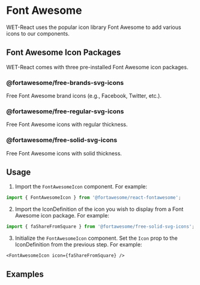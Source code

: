 
<Meta title="Icons/Font Awesome" />

# Font Awesome

WET-React uses the popular icon library Font Awesome to add various icons to our components.

## Font Awesome Icon Packages

WET-React comes with three pre-installed Font Awesome icon packages.

### @fortawesome/free-brands-svg-icons

Free Font Awesome brand icons (e.g., Facebook, Twitter, etc.).

### @fortawesome/free-regular-svg-icons

Free Font Awesome icons with regular thickness.

### @fortawesome/free-solid-svg-icons

Free Font Awesome icons with solid thickness.

## Usage

1. Import the `FontAwesomeIcon` component. For example:

```typescript
import { FontAwesomeIcon } from '@fortawesome/react-fontawesome';
```

2. Import the IconDefinition of the icon you wish to display from a Font Awesome icon package. For example:

```typescript
import { faShareFromSquare } from '@fortawesome/free-solid-svg-icons';
```

3. Initialize the `FontAwesomeIcon` component. Set the `Icon` prop to the IconDefinition from the previous step. For example:

```
<FontAwesomeIcon icon={faShareFromSquare} />
```

## Examples

<Canvas>
  <FontAwesomeIcon icon={shareIconRegular} />
  <FontAwesomeIcon icon={shareIconSolid} />
  <FontAwesomeIcon icon={faFacebookSquare} />
</Canvas>
